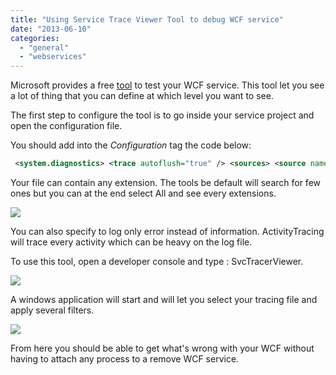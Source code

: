 ```yaml
---
title: "Using Service Trace Viewer Tool to debug WCF service"
date: "2013-06-10"
categories: 
  - "general"
  - "webservices"
---
```


Microsoft provides a free [tool](http://msdn.microsoft.com/en-us/library/ms732023.aspx) to test your WCF service. This tool let you see a lot of thing that you can define at which level you want to see.

The first step to configure the tool is to go inside your service project and open the configuration file.

You should add into the _Configuration_ tag the code below:


```xml
 <system.diagnostics> <trace autoflush="true" /> <sources> <source name="System.ServiceModel" switchValue="Information, ActivityTracing" propagateActivity="true"> <listeners> <add name="sdt" type="System.Diagnostics.XmlWriterTraceListener" initializeData= "yourFileName.log" /> </listeners> </source> </sources> </system.diagnostics> 
```


Your file can contain any extension. The tools be default will search for few ones but you can at the end select All and see every extensions.

![](/images/blog/fileExtension.png)

You can also specify to log only error instead of information. ActivityTracing will trace every activity which can be heavy on the log file.

To use this tool, open a developer console and type : SvcTracerViewer.

![](/images/blog/svctracer-400x65.png)

A windows application will start and will let you select your tracing file and apply several filters.

![](/images/blog/svctracerTool-400x220.png)

From here you should be able to get what's wrong with your WCF without having to attach any process to a remove WCF service.
